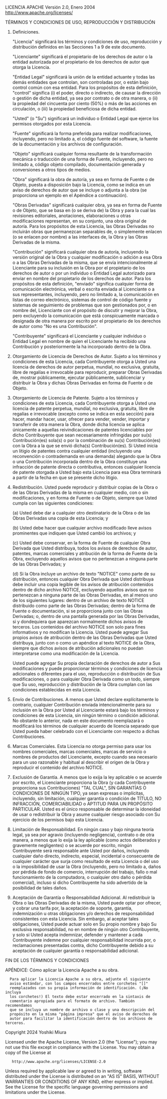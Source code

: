 LICENCIA APACHE
Versión 2.0, Enero 2004
http://www.apache.org/licenses/

TÉRMINOS Y CONDICIONES DE USO, REPRODUCCIÓN Y DISTRIBUCIÓN

1.  Definiciones.

    "Licencia" significará los términos y condiciones de uso, reproducción
    y distribución definidos en las Secciones 1 a 9 de este documento.

    "Licenciante" significará el propietario de los derechos de autor o la entidad
    autorizada por el propietario de los derechos de autor que otorga la Licencia.

    "Entidad Legal" significará la unión de la entidad actuante y todas
    las demás entidades que controlan, son controladas por, o están bajo control
    común con esa entidad. Para los propósitos de esta definición,
    "control" significa (i) el poder, directo o indirecto, de causar la
    dirección o gestión de dicha entidad, ya sea por contrato o
    de otra manera, o (ii) la propiedad del cincuenta por ciento (50%) o más de
    las acciones en circulación, o (iii) la propiedad beneficiosa de dicha entidad.

    "Usted" (o "Su") significará un individuo o Entidad Legal
    que ejerce los permisos otorgados por esta Licencia.

    "Fuente" significará la forma preferida para realizar modificaciones,
    incluyendo, pero no limitado a, el código fuente del software, la fuente de la
    documentación y los archivos de configuración.

    "Objeto" significará cualquier forma resultante de la transformación
    mecánica o traducción de una forma de Fuente, incluyendo, pero
    no limitado a, código objeto compilado, documentación generada
    y conversiones a otros tipos de medios.

    "Obra" significará la obra de autoría, ya sea en forma de Fuente
    o de Objeto, puesta a disposición bajo la Licencia, como se indica
    en un aviso de derechos de autor que se incluye o adjunta a la obra
    (se proporciona un ejemplo en el Apéndice a continuación).

    "Obras Derivadas" significará cualquier obra, ya sea en forma de Fuente
    o de Objeto, que se basa en (o se deriva de) la Obra y para la cual
    las revisiones editoriales, anotaciones, elaboraciones u otras modificaciones
    representan, en su conjunto, una obra original de autoría. Para los propósitos
    de esta Licencia, las Obras Derivadas no incluirán obras que permanezcan
    separables de, o simplemente enlacen (o se enlacen por nombre) a las interfaces
    de, la Obra y las Obras Derivadas de la misma.

    "Contribución" significará cualquier obra de autoría, incluyendo
    la versión original de la Obra y cualquier modificación o adición
    a esa Obra o a las Obras Derivadas de la misma, que se envía
    intencionalmente al Licenciante para su inclusión en la Obra por el propietario
    de los derechos de autor o por un individuo o Entidad Legal autorizado
    para enviar en nombre del propietario de los derechos de autor. Para los propósitos
    de esta definición, "enviado" significa cualquier forma de comunicación
    electrónica, verbal o escrita enviada al Licenciante o a sus representantes,
    incluyendo, pero no limitado a, la comunicación en listas de correo
    electrónico, sistemas de control de código fuente y sistemas de seguimiento
    de problemas que son gestionados por, o en nombre del, Licenciante
    con el propósito de discutir y mejorar la Obra, pero excluyendo la
    comunicación que está conspicuamente marcada o designada de otra manera
    por escrito por el propietario de los derechos de autor como "No es una Contribución".

    "Contribuyente" significará el Licenciante y cualquier individuo o Entidad Legal
    en nombre de quien el Licenciante ha recibido una Contribución y
    posteriormente la ha incorporado dentro de la Obra.

2.  Otorgamiento de Licencia de Derechos de Autor. Sujeto a los términos y
    condiciones de esta Licencia, cada Contribuyente otorga a Usted una
    licencia de derechos de autor perpetua, mundial, no exclusiva, gratuita,
    libre de regalías e irrevocable para reproducir, preparar Obras Derivadas
    de, mostrar públicamente, ejecutar públicamente, sublicenciar y distribuir
    la Obra y dichas Obras Derivadas en forma de Fuente o de Objeto.

3.  Otorgamiento de Licencia de Patente. Sujeto a los términos y
    condiciones de esta Licencia, cada Contribuyente otorga a Usted una
    licencia de patente perpetua, mundial, no exclusiva, gratuita,
    libre de regalías e irrevocable (excepto como se indica en esta sección)
    para hacer, mandar hacer, usar, ofrecer para vender, vender, importar
    y transferir de otra manera la Obra, donde dicha licencia se aplica
    únicamente a aquellas reivindicaciones de patentes licenciables por dicho
    Contribuyente que sean necesariamente infringidas por su(s)
    Contribución(es) sola(s) o por la combinación de su(s) Contribución(es)
    con la Obra a la que se envió dicha(s) Contribución(es). Si Usted
    inicia un litigio de patentes contra cualquier entidad (incluyendo una
    reconvención o contrademanda en una demanda) alegando que la Obra
    o una Contribución incorporada dentro de la Obra constituye una
    infracción de patente directa o contributiva, entonces cualquier licencia
    de patente otorgada a Usted bajo esta Licencia para esa Obra terminará
    a partir de la fecha en que se presente dicho litigio.

4.  Redistribución. Usted puede reproducir y distribuir copias de la
    Obra o de las Obras Derivadas de la misma en cualquier medio, con o sin
    modificaciones, y en forma de Fuente o de Objeto, siempre que Usted
    cumpla con las siguientes condiciones:

    (a) Usted debe dar a cualquier otro destinatario de la Obra o de las
    Obras Derivadas una copia de esta Licencia; y

    (b) Usted debe hacer que cualquier archivo modificado lleve avisos
    prominentes que indiquen que Usted cambió los archivos; y

    (c) Usted debe conservar, en la forma de Fuente de cualquier Obra
    Derivada que Usted distribuya, todos los avisos de derechos de autor,
    patentes, marcas comerciales y atribución de la forma de Fuente de la
    Obra, excluyendo aquellos avisos que no pertenezcan a ninguna parte
    de las Obras Derivadas; y

    (d) Si la Obra incluye un archivo de texto "NOTICE" como parte de su
    distribución, entonces cualquier Obra Derivada que Usted distribuya debe
    incluir una copia legible de los avisos de atribución contenidos
    dentro de dicho archivo NOTICE, excluyendo aquellos avisos que no
    pertenezcan a ninguna parte de las Obras Derivadas, en al menos uno
    de los siguientes lugares: dentro de un archivo de texto NOTICE distribuido
    como parte de las Obras Derivadas; dentro de la forma de Fuente o
    documentación, si se proporciona junto con las Obras Derivadas; o,
    dentro de una pantalla generada por las Obras Derivadas, si y
    dondequiera que aparezcan normalmente dichos avisos de terceros. Los contenidos
    del archivo NOTICE son solo para fines informativos y
    no modifican la Licencia. Usted puede agregar Sus propios avisos de
    atribución dentro de las Obras Derivadas que Usted distribuya, junto
    con o como un apéndice al texto NOTICE de la Obra, siempre
    que dichos avisos de atribución adicionales no puedan interpretarse
    como una modificación de la Licencia.

    Usted puede agregar Su propia declaración de derechos de autor a Sus
    modificaciones y puede proporcionar términos y condiciones de licencia
    adicionales o diferentes para el uso, reproducción o distribución de
    Sus modificaciones, o para cualquier Obra Derivada como un todo,
    siempre que Su uso, reproducción y distribución de la Obra cumplan
    con las condiciones establecidas en esta Licencia.

5.  Envío de Contribuciones. A menos que Usted declare explícitamente lo
    contrario, cualquier Contribución enviada intencionalmente para su
    inclusión en la Obra por Usted al Licenciante estará bajo los términos
    y condiciones de esta Licencia, sin ningún término o condición adicional.
    No obstante lo anterior, nada en este documento reemplazará o modificará
    los términos de cualquier acuerdo de licencia separado que Usted pueda
    haber celebrado con el Licenciante con respecto a dichas Contribuciones.

6.  Marcas Comerciales. Esta Licencia no otorga permiso para usar los
    nombres comerciales, marcas comerciales, marcas de servicio o nombres de
    productos del Licenciante, excepto cuando sea necesario para un uso
    razonable y habitual al describir el origen de la Obra y reproducir
    el contenido del archivo NOTICE.

7.  Exclusión de Garantía. A menos que lo exija la ley aplicable o se
    acuerde por escrito, el Licenciante proporciona la Obra (y cada
    Contribuyente proporciona sus Contribuciones) "TAL CUAL",
    SIN GARANTÍAS O CONDICIONES DE NINGÚN TIPO, ya sean expresas o
    implícitas, incluyendo, sin limitación, cualquier garantía o condición
    de TÍTULO, NO INFRACCIÓN, COMERCIABILIDAD o APTITUD PARA UN
    PROPÓSITO PARTICULAR. Usted es el único responsable de determinar
    la idoneidad de usar o redistribuir la Obra y asume cualquier
    riesgo asociado con Su ejercicio de los permisos bajo esta Licencia.

8.  Limitación de Responsabilidad. En ningún caso y bajo ninguna teoría
    legal, ya sea por agravio (incluyendo negligencia), contrato o de otra
    manera, a menos que lo exija la ley aplicable (como actos deliberados
    y gravemente negligentes) o se acuerde por escrito, ningún Contribuyente
    será responsable ante Usted por daños, incluyendo cualquier daño directo,
    indirecto, especial, incidental o consecuente de cualquier carácter
    que surja como resultado de esta Licencia o del uso o la imposibilidad
    de usar la Obra (incluyendo, pero no limitado a, daños por pérdida de
    fondo de comercio, interrupción del trabajo, fallo o mal funcionamiento
    de la computadora, o cualquier otro daño o pérdida comercial), incluso
    si dicho Contribuyente ha sido advertido de la posibilidad de tales daños.

9.  Aceptación de Garantía o Responsabilidad Adicional. Al redistribuir
    la Obra o las Obras Derivadas de la misma, Usted puede optar por ofrecer,
    y cobrar una tarifa por, la aceptación de soporte, garantía, indemnización
    u otras obligaciones y/o derechos de responsabilidad consistentes con
    esta Licencia. Sin embargo, al aceptar tales obligaciones, Usted puede
    actuar solo en Su propio nombre y bajo Su exclusiva responsabilidad, no
    en nombre de ningún otro Contribuyente, y solo si Usted acepta indemnizar,
    defender y mantener a cada Contribuyente indemne por cualquier
    responsabilidad incurrida por, o reclamaciones presentadas contra, dicho
    Contribuyente debido a su aceptación de cualquier garantía o responsabilidad
    adicional.

FIN DE LOS TÉRMINOS Y CONDICIONES

APÉNDICE: Cómo aplicar la Licencia Apache a su obra.

      Para aplicar la Licencia Apache a su obra, adjunte el siguiente
      aviso estándar, con los campos encerrados entre corchetes "[]"
      reemplazados con su propia información de identificación. (¡No incluya
      los corchetes!) El texto debe estar encerrado en la sintaxis de
      comentario apropiada para el formato de archivo. También recomendamos
      que se incluya un nombre de archivo o clase y una descripción del
      propósito en la misma "página impresa" que el aviso de derechos de
      autor para facilitar la identificación dentro de los archivos de terceros.

Copyright 2024 Yoshiki Miura

Licensed under the Apache License, Version 2.0 (the "License");
you may not use this file except in compliance with the License.
You may obtain a copy of the License at

       http://www.apache.org/licenses/LICENSE-2.0

Unless required by applicable law or agreed to in writing, software
distributed under the License is distributed on an "AS IS" BASIS,
WITHOUT WARRANTIES OR CONDITIONS OF ANY KIND, either express or implied.
See the License for the specific language governing permissions and
limitations under the License.
